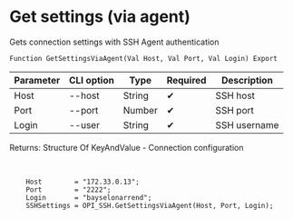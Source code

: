 ﻿---
sidebar_position: 8
description: Get settings (via agent) and other functions to work with SSH in the Open Integration Package, a free open-source integration library for 1C:Enterprise 8, OneScript and CLI
keywords: [1C, 1С, 1С:Enterprise, 1С:Enterprise 8.3, API, Integration, Services, Exchange, OneScript, CLI, SSH]
---


# Get settings (via agent)
 Gets connection settings with SSH Agent authentication



`Function GetSettingsViaAgent(Val Host, Val Port, Val Login) Export`

  | Parameter | CLI option | Type | Required | Description |
  |-|-|-|-|-|
  | Host | --host | String | &#x2714; | SSH host |
  | Port | --port | Number | &#x2714; | SSH port |
  | Login | --user | String | &#x2714; | SSH username |

  
  Returns:  Structure Of KeyAndValue - Connection configuration

<br/>



```bsl title="1C:Enterprise/OneScript code example"
    Host        = "172.33.0.13";
    Port        = "2222";
    Login       = "bayselonarrend";
    SSHSettings = OPI_SSH.GetSettingsViaAgent(Host, Port, Login);
```
 




